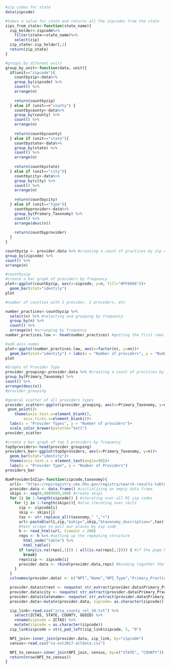 ```r
#zip codes for state
data(zipcode)

#takes a value for state and returns all the zipcodes from the state
zips_from_state<-function(state_name){
  zip_holder<-zipcode%>%
    filter(state==state_name)%>%
    select(zip)
  zip_state<-zip_holder[,1]
  return(zip_state)
}


```
```r
#groups by diferent units
group_by_unit<-function(data, unit){
  if(unit=="zipcode"){
    countbyzip<-data%>%
    group_by(zipcode) %>% 
    count() %>%
    arrange(n) 
    
    return(countbyzip)
  } else if (unit==="county") {
    countbycounty<-data%>%
    group_by(county) %>% 
    count() %>%
    arrange(n) 
    
    return(countbycounty)
  } else if (unit=="state"){
    countbystate<-data%>%
    group_by(state) %>% 
    count() %>%
    arrange(n) 
    
    return(countbystate)
  } else if (unit=="city"){
    countbycity<-data%>%
    group_by(city) %>% 
    count() %>%
    arrange(n) 
    
    return(countbycity)
  } else if (unit=="type"){
    countbyprovider<-data%>%
    group_by(Primary_Taxonomy) %>% 
    count() %>%
    arrange(desc(n)) 
    
    return(countbyprovider)
  }
}

```
```r
countbyzip <- provider.data %>% #creating a count of practices by zip code
group_by(zipcode) %>% 
count() %>%
arrange(n) 

#countbyzip
#create a bar graph of providers by frequency
plot<-ggplot(countbyzip, aes(x=zipcode, y=n, fill="#FF6666"))+
  geom_bar(stat="identity")
plot

#number of counties with 1 provider, 2 providers, etc

number_practices<-countbyzip %>%
  select(n) %>% #selecting and grouping by frequency
  group_by(n) %>%
  count() %>%
  arrange(n) #arranging by frequency
number_practices.low <- head(number_practices) #getting the first rows of the number_pratices and desingnating them as low numbers of practices

#add axis names
plot<-ggplot(number_practices.low, aes(x=factor(n), y=nn))+
  geom_bar(stat="identity") + labs(x = "Number of providers", y = "Number of zip codes")
plot
```

```r
#Graphs of Provider Type
provider_grouping<-provider.data %>% #creating a count of practices by providers
group_by(Primary_Taxonomy) %>% 
count() %>%
arrange(desc(n)) 
#provider_grouping

#general scatter of all providers types
provider_scatter<-ggplot(provider_grouping, aes(x=Primary_Taxonomy, y=n))+
 geom_point()+
    theme(axis.text.x=element_blank(),
        axis.ticks.x=element_blank())+
  labs(x = "Provider Types", y = "Number of providers")+
  scale_color_brewer(palette="Set1")
provider_scatter

#create a bar graph of top 5 providers by frequency
top5providers<-head(provider_grouping)
providers_bar<-ggplot(top5providers, aes(x=Primary_Taxonomy, y=n))+
  geom_bar(stat="identity")+
  theme(axis.text.x = element_text(angle=90))+
  labs(x = "Provider Type", y = "Number of Providers")
providers_bar

```

```r
NumProviderInZip<-function(zipcode,taxonomy){
  url1<- "https://npiregistry.cms.hhs.gov/registry/search-results-table?addressType=ANY&postal_code=" #setting the url to scrape from
  provider.data <- data.frame() #initializing an empty data frame
  skips <- seq(0,9999999,100) #create skips
  for (i in 1:length(zipcode)) { #iterating over all RI zip codes
    for (j in 1:length(skips)){ #also iterating over skils
      zip <- zipcode[i]
      skip <- skips[j]
      tax <- str_replace_all(taxonomy," ","+")
      url<-paste0(url1,zip,"&skip=",skip,"&taxonomy_description=",tax) #pasting the url, with the rhode island zip code and including the skips
      #text scrape to pull our places by zip code
      h <- read_html(url, timeout = 200)
      reps <- h %>% #setting up the repeating structure
        html_node("table") %>%
        html_table()
      if (any(is.na(reps[,1])) | all(is.na(reps[,1]))) { #if the page has no physicians, move to next zip code
        break}
      reps$zip <- zipcode[i]
      provider.data <- rbind(provider.data,reps) #binding together the provider data and reps data
    }
  }
  colnames(provider.data) <- c("NPI","Name","NPI_Type","Primary_Practice_Address","Phone","Primary_Taxonomy","zipcode")

  provider.data$street <- noquote( str_extract(provider.data$Primary_Practice_Address,pattern="^[a-zA-Z0-9_. -]+?(?=\n)")) #street name and number
  provider.data$city <- noquote( str_extract(provider.data$Primary_Practice_Address,pattern="(?<=\t)[a-zA-Z_. -]+?(?=, )"))#city
  provider.data$statename<- noquote( str_extract(provider.data$Primary_Practice_Address,pattern="(?<=, )[A-Z]+(?=\\s)")) #state postal code (2 characters)
  provider.data<-mutate(provider.data, zipcode= as.character(zipcode))

  zip_link<-read.csv("zcta_county_rel_10.txt") %>%
    select(ZCTA5, STATE, COUNTY, GEOID) %>%
    rename(zipcode = ZCTA5) %>%
    mutate(zipcode = as.character(zipcode))
  zip_link$zipcode = stri_pad_left(zip_link$zipcode, 5, "0")

  NPI_join<-inner_join(provider.data, zip_link, by="zipcode")
  census<-read.csv("co-est2017-alldata.csv")

  NPI_to_census<-inner_join(NPI_join, census, by=c("STATE", "COUNTY"))
  return(nrow(NPI_to_census))
}
```
```r




```
